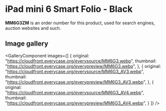 
# iPad mini 6 Smart Folio - Black

<Callout type='info' emoji='👉🏻'>**MM6G3ZM** is an order number for this product, used for search engines, auction websites and such.</Callout>

## Image gallery

<GalleryComponent
    images={[
      {
        original: "https://cloudfront.everycase.org/everysource/MM6G3.webp",
        thumbnail: "https://cloudfront.everycase.org/everypreview/MM6G3.webp",
      },
      {
        original: "https://cloudfront.everycase.org/everysource/MM6G3_AV3.webp",
        thumbnail: "https://cloudfront.everycase.org/everypreview/MM6G3_AV3.webp",
      },
      {
        original: "https://cloudfront.everycase.org/everysource/MM6G3_AV4.webp",
        thumbnail: "https://cloudfront.everycase.org/everypreview/MM6G3_AV4.webp",
      }
    ]}
  />
